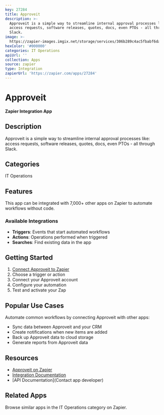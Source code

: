 ```yaml
---
key: 27284
title: Approveit
description: >-
  Approveit is a simple way to streamline internal approval processes like:
  access requests, software releases, quotes, docs, even PTOs - all through
  Slack.
image: >-
  https://zapier-images.imgix.net/storage/services/306b289c4ac5fbabf6da90ed55ef158a.png?auto=format%2Ccompress&ixlib=python-3.0.0&q=50
hexColor: '#000000'
categories: IT Operations
apiUrl: ''
collection: Apps
source: zapier
type: Integration
zapierUrl: 'https://zapier.com/apps/27284'
---
```

# Approveit

**Zapier Integration App**

## Description

Approveit is a simple way to streamline internal approval processes like: access requests, software releases, quotes, docs, even PTOs - all through Slack.

## Categories

IT Operations

## Features

This app can be integrated with 7,000+ other apps on Zapier to automate workflows without code.

### Available Integrations

- **Triggers**: Events that start automated workflows
- **Actions**: Operations performed when triggered
- **Searches**: Find existing data in the app

## Getting Started

1. [Connect Approveit to Zapier](https://zapier.com/apps/27284)
2. Choose a trigger or action
3. Connect your Approveit account
4. Configure your automation
5. Test and activate your Zap

## Popular Use Cases

Automate common workflows by connecting Approveit with other apps:

- Sync data between Approveit and your CRM
- Create notifications when new items are added
- Back up Approveit data to cloud storage
- Generate reports from Approveit data

## Resources

- [Approveit on Zapier](https://zapier.com/apps/27284)
- [Integration Documentation](https://zapier.com/apps/27284/integrations)
- [API Documentation](Contact app developer)

## Related Apps

Browse similar apps in the IT Operations category on Zapier.

